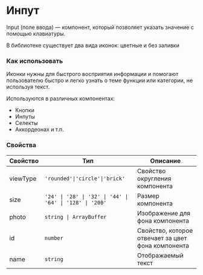 
<Meta of={InputStories} />

# Инпут

Input (поле ввода) — компонент, который позволяет указать значение с помощью клавиатуры.

В библиотеке существует два вида иконок: цветные и без заливки

### Как использовать

Иконки нужны для быстрого восприятия информации и помогают пользователю быстро и легко узнать о теме функции или категории, не используя текст.

Используются в различных компонентах:

- Кнопки
- Инпуты
- Селекты
- Аккордеонах и т.п.

### Свойства

| Свойство | Тип                                                      | Описание                                           |
| -------- | -------------------------------------------------------- | -------------------------------------------------- |
| viewType | `'rounded'\|'circle'\|'brick'`                           | Свойство округления компонента                     |
| size     | `'24' \| '28' \| '32' \| '44' \| '64' \| '128' \| '200'` | Размер компонента                                  |
| photo    | `string \| ArrayBuffer`                                  | Изображение для фона компонента                    |
| id       | `number`                                                 | Свойство, которое отвечает за цвет фона компонента |
| name     | `string`                                                 | Отображаемый текст                                 |
